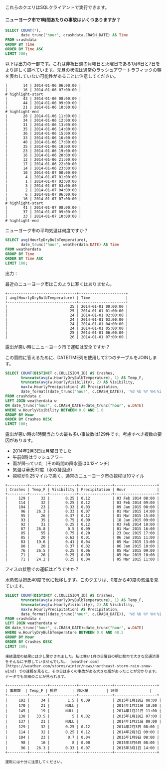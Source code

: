 これらのクエリはSQLクライアントで実行できます。

#### ニューヨーク市で1時間あたりの事故はいくつありますか？

```sql
SELECT COUNT(*),
       date_trunc("hour", crashdata.CRASH_DATE) AS Time
FROM crashdata
GROUP BY Time
ORDER BY Time ASC
LIMIT 200;
```

以下は出力の一部です。これは非祝日週の月曜日と火曜日である1月6日と7日をより詳しく調べています。元旦の状況は通常のラッシュアワートラフィックの朝を表わしていない可能性があることに注意してください。

```plaintext
|       14 | 2014-01-06 06:00:00 |
|       16 | 2014-01-06 07:00:00 |
# highlight-start
|       43 | 2014-01-06 08:00:00 |
|       44 | 2014-01-06 09:00:00 |
|       21 | 2014-01-06 10:00:00 |
# highlight-end
|       28 | 2014-01-06 11:00:00 |
|       34 | 2014-01-06 12:00:00 |
|       31 | 2014-01-06 13:00:00 |
|       35 | 2014-01-06 14:00:00 |
|       36 | 2014-01-06 15:00:00 |
|       33 | 2014-01-06 16:00:00 |
|       40 | 2014-01-06 17:00:00 |
|       35 | 2014-01-06 18:00:00 |
|       23 | 2014-01-06 19:00:00 |
|       16 | 2014-01-06 20:00:00 |
|       12 | 2014-01-06 21:00:00 |
|       17 | 2014-01-06 22:00:00 |
|       14 | 2014-01-06 23:00:00 |
|       10 | 2014-01-07 00:00:00 |
|        4 | 2014-01-07 01:00:00 |
|        1 | 2014-01-07 02:00:00 |
|        3 | 2014-01-07 03:00:00 |
|        2 | 2014-01-07 04:00:00 |
|        6 | 2014-01-07 06:00:00 |
|       16 | 2014-01-07 07:00:00 |
# highlight-start
|       41 | 2014-01-07 08:00:00 |
|       37 | 2014-01-07 09:00:00 |
|       33 | 2014-01-07 10:00:00 |
# highlight-end
```

ニューヨーク市の平均気温は何度ですか？

```sql
SELECT avg(HourlyDryBulbTemperature),
       date_trunc("hour", weatherdata.DATE) AS Time
FROM weatherdata
GROUP BY Time
ORDER BY Time ASC
LIMIT 100;
```

出力：

最近のニューヨーク市はこのように寒くはありません。

```plaintext
+-------------------------------+---------------------+
| avg(HourlyDryBulbTemperature) | Time                |
+-------------------------------+---------------------+
|                            25 | 2014-01-01 00:00:00 |
|                            25 | 2014-01-01 01:00:00 |
|                            24 | 2014-01-01 02:00:00 |
|                            24 | 2014-01-01 03:00:00 |
|                            24 | 2014-01-01 04:00:00 |
|                            24 | 2014-01-01 05:00:00 |
|                            25 | 2014-01-01 06:00:00 |
|                            26 | 2014-01-01 07:00:00 |
```

露出が悪い時にニューヨーク市で運転は安全ですか？

この質問に答えるために、DATETIME列を使用して2つのテーブルをJOINします。

```sql
SELECT COUNT(DISTINCT c.COLLISION_ID) AS Crashes,
       truncate(avg(w.HourlyDryBulbTemperature), 1) AS Temp_F,
       truncate(avg(w.HourlyVisibility), 2) AS Visibility,
       max(w.HourlyPrecipitation) AS Precipitation,
       date_format((date_trunc("hour", c.CRASH_DATE)), '%d %b %Y %H:%i') AS Hour
FROM crashdata c
LEFT JOIN weatherdata w
ON date_trunc("hour", c.CRASH_DATE)=date_trunc("hour", w.DATE)
WHERE w.HourlyVisibility BETWEEN 0.0 AND 1.0
GROUP BY Hour
ORDER BY Crashes DESC
LIMIT 100;
```

露出が悪い時の1時間当たりの最も多い事故数は129件です。考慮すべき複数の要因があります。

- 2014年2月3日は月曜日でした
- 午前8時はラッシュアワー
- 雨が降っていた（その時間の降水量は0.12インチ）
- 気温は華氏32度（水の凝固点）
- 視程が0.25マイルで悪く、通常のニューヨーク市の視程は10マイル

```plaintext
+---------+--------+------------+---------------+-------------------+
| Crashes | Temp_F | Visibility | Precipitation | Hour              |
+---------+--------+------------+---------------+-------------------+
|     129 |     32 |       0.25 | 0.12          | 03 Feb 2014 08:00 |
|     114 |     32 |       0.25 | 0.12          | 03 Feb 2014 09:00 |
|     104 |     23 |       0.33 | 0.03          | 09 Jan 2015 08:00 |
|      96 |   26.3 |       0.33 | 0.07          | 01 Mar 2015 14:00 |
|      95 |     26 |       0.37 | 0.12          | 01 Mar 2015 15:00 |
|      93 |     35 |       0.75 | 0.09          | 18 Jan 2015 09:00 |
|      92 |     31 |       0.25 | 0.12          | 03 Feb 2014 10:00 |
|      87 |   26.8 |        0.5 | 0.09          | 01 Mar 2015 16:00 |
|      85 |     55 |       0.75 | 0.20          | 23 Dec 2015 17:00 |
|      85 |     20 |       0.62 | 0.01          | 06 Jan 2015 11:00 |
|      83 |   19.6 |       0.41 | 0.04          | 05 Mar 2015 13:00 |
|      80 |     20 |       0.37 | 0.02          | 06 Jan 2015 10:00 |
|      76 |   26.5 |       0.25 | 0.06          | 05 Mar 2015 09:00 |
|      71 |     26 |       0.25 | 0.09          | 05 Mar 2015 10:00 |
|      71 |   24.2 |       0.25 | 0.04          | 05 Mar 2015 11:00 |
```

アイスの状態での運転はどうですか？

水蒸気は摂氏40度で氷に転移します。このクエリは、0度から40度の気温を見ています。

```sql
SELECT COUNT(DISTINCT c.COLLISION_ID) AS Crashes,
       truncate(avg(w.HourlyDryBulbTemperature), 1) AS Temp_F,
       truncate(avg(w.HourlyVisibility), 2) AS Visibility,
       max(w.HourlyPrecipitation) AS Precipitation,
       date_format((date_trunc("hour", c.CRASH_DATE)), '%d %b %Y %H:%i') AS Hour
FROM crashdata c
LEFT JOIN weatherdata w
ON date_trunc("hour", c.CRASH_DATE)=date_trunc("hour", w.DATE)
WHERE w.HourlyDryBulbTemperature BETWEEN 0.0 AND 40.5 
GROUP BY Hour
ORDER BY Crashes DESC
LIMIT 100;
```
```plaintext
凍結温度の結果には少し驚かされました。私は寒い1月の日曜日の朝に都市で大きな交通渋滞をそんなに予想していませんでした。 [weather.com](https://weather.com/storms/winter/news/northeast-storm-rain-snow-wind) での速報を見ると、その日は多くの事故がある大きな嵐があったことが分かります。データでも同様のことが見られます。

+---------+--------+------------+---------------+-------------------+
| 事故数  | Temp_F | 視界       | 降水量        | 時間              |
+---------+--------+------------+---------------+-------------------+
|     192 |     34 |        1.5 | 0.09          | 2015年1月18日 08:00 |
|     170 |     21 |       NULL |               | 2014年1月21日 10:00 |
|     145 |     19 |       NULL |               | 2014年1月21日 11:00 |
|     138 |   33.5 |          5 | 0.02          | 2015年1月18日 07:00 |
|     137 |     21 |       NULL |               | 2014年1月21日 09:00 |
|     129 |     32 |       0.25 | 0.12          | 2014年2月3日 08:00 |
|     114 |     32 |       0.25 | 0.12          | 2014年2月3日 09:00 |
|     104 |     23 |        0.7 | 0.04          | 2015年1月9日 08:00 |
|      98 |     16 |          8 | 0.00          | 2015年3月6日 08:00 |
|      96 |   26.3 |       0.33 | 0.07          | 2015年3月1日 14:00 |
+---------+--------+------------+---------------+-------------------+

運転には十分に注意してください。
```